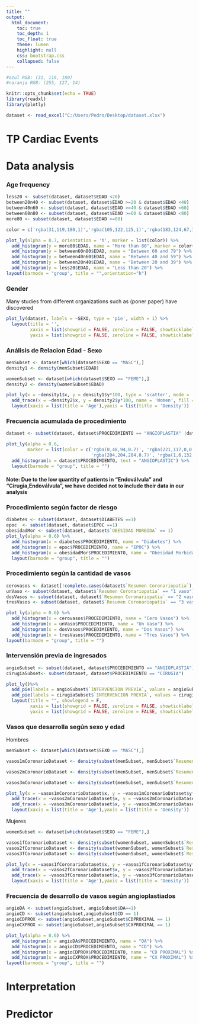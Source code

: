 ```yaml
---
title: ""
output: 
  html_document:
    toc: true
    toc_depth: 1
    toc_float: true
    theme: lumen  
    highlight: null
    css: bootstrap.css
    collapsed: false
---
```


```r

#azul RGB: (31, 119, 180)
#naranja RGB: (255, 127, 14)

knitr::opts_chunk$set(echo = TRUE)
library(readxl)
library(plotly)

dataset <- read_excel("C:/Users/Pedro/Desktop/dataset.xlsx")
```

# TP Cardiac Events


# Data analysis

### Age frequency
```r
less20 <- subset(dataset, dataset$EDAD <20)
between20n40 <- subset(dataset, dataset$EDAD >=20 & dataset$EDAD <40)
between40n60 <- subset(dataset, dataset$EDAD >=40 & dataset$EDAD <60)
between60n80 <- subset(dataset, dataset$EDAD >=60 & dataset$EDAD <80)
more80 <- subset(dataset, dataset$EDAD >=80)

color = c('rgba(31,119,180,1)','rgba(105,122,125,1)','rgba(183,124,67,1)', 'rgba(243,127,23,1)','rgba(255,127,14,1)')

plot_ly(alpha = 0.7, orientation = 'h', marker = list(color)) %>%
  add_histogram(y = more80$EDAD, name = "More than 80", marker = color{1}) %>%
  add_histogram(y = between60n80$EDAD, name = "Between 60 and 79") %>%
  add_histogram(y = between40n60$EDAD, name = "Between 40 and 59") %>%
  add_histogram(y = between20n40$EDAD, name = "Between 20 and 39") %>%
  add_histogram(y = less20$EDAD, name = "Less than 20") %>%
layout(barmode = "group", title = "",orientation="h")


```

### Gender
Many studies from different organizations such as (poner paper) have discovered

```r
plot_ly(dataset, labels = ~SEXO, type = 'pie', width = 1) %>%
  layout(title = '',
         xaxis = list(showgrid = FALSE, zeroline = FALSE, showticklabels = FALSE),
         yaxis = list(showgrid = FALSE, zeroline = FALSE, showticklabels = FALSE))

```

### Análisis de Relacion Edad - Sexo 
```r
menSubset <- dataset[which(dataset$SEXO == "MASC"),]
density1 <- density(menSubset$EDAD)

womenSubset <- dataset[which(dataset$SEXO == "FEME"),]
density2 <- density(womenSubset$EDAD)

plot_ly(x = ~density1$x, y = density1$y*100, type = 'scatter', mode = 'lines', name = 'Men', fill = 'tozerox')%>% 
  add_trace(x = ~density2$x, y = density2$y*100, name = 'Women', fill = 'tozerox')%>% 
  layout(xaxis = list(title = 'Age'),yaxis = list(title = 'Density'))
```



### Frecuencia acumulada de procedimiento
```r
dataset <- subset(dataset, dataset$PROCEDIMIENTO == "ANGIOPLASTIA" |dataset$PROCEDIMIENTO == "CIRUGIA")

plot_ly(alpha = 0.6,
        marker = list(color = c('rgba(0,48,94,0.7)', 'rgba(221,117,0,0.7)',
                                'rgba(204,204,204,0.7)', 'rgba(1,6,132,0.7)'))) %>%
  add_histogram(x = dataset$PROCEDIMIENTO, text = "ANGIOPLASTIC") %>%
  layout(barmode = "group", title = "")
```
#### Note: Due to the low quantity of patients in "Endoválvula" and "Cirugia,Endoválvula", we have decided not to include their data in our analysis 

### Procedimiento según factor de riesgo
```r
diabetes <- subset(dataset, dataset$DIABETES ==1)
epoc  <- subset(dataset, dataset$EPOC ==1)
obesidadMor <- subset(dataset, dataset$`OBESIDAD MORBIDA` == 1)
plot_ly(alpha = 0.6) %>%
  add_histogram(x = diabetes$PROCEDIMIENTO, name = "Diabetes") %>%
  add_histogram(x = epoc$PROCEDIMIENTO, name = "EPOC") %>%
  add_histogram(x = obesidadMor$PROCEDIMIENTO, name = "Obesidad Morbida") %>%
  layout(barmode = "group", title = "")
```

### Procedimiento según la cantidad de vasos

```r
cerovasos <- dataset[!complete.cases(dataset$`Resumen Coronariopatia`),]
unVaso <- subset(dataset, dataset$`Resumen Coronariopatia` == "1 vaso")
dosVasos <- subset(dataset, dataset$`Resumen Coronariopatia` == "2 vasos")
tresVasos <- subset(dataset, dataset$`Resumen Coronariopatia` == "3 vasos")

plot_ly(alpha = 0.6) %>%
  add_histogram(x = cerovasos$PROCEDIMIENTO, name = "Cero Vasos") %>%
  add_histogram(x = unVaso$PROCEDIMIENTO, name = "Un Vaso") %>%
  add_histogram(x = dosVasos$PROCEDIMIENTO, name = "Dos Vasos") %>%
  add_histogram(x = tresVasos$PROCEDIMIENTO, name = "Tres Vasos") %>%
layout(barmode = "group", title = "")
```

### Intervensión previa de ingresados
```r
angioSubset <- subset(dataset, dataset$PROCEDIMIENTO == "ANGIOPLASTIA")
cirugiaSubset<- subset(dataset, dataset$PROCEDIMIENTO == "CIRUGIA")

plot_ly()%>%
  add_pie(labels = angioSubset$`INTERVENCION PREVIA`, values = angioSubset, domain = list(x = c(0, 0.4), y = c(0.5)), name = "Angioplastic",title = "Angioplastic")%>%
  add_pie(labels = cirugiaSubset$`INTERVENCION PREVIA`, values = cirugiaSubset, domain = list(x = c(0.6, 1), y = c(0.5)), name = "Surgery",title = "Surgery") %>%
  layout(title = "", showlegend = F,
         xaxis = list(showgrid = FALSE, zeroline = FALSE, showticklabels = FALSE),
         yaxis = list(showgrid = FALSE, zeroline = FALSE, showticklabels = FALSE))

```

### Vasos que desarrolla según sexo y edad
####### Hombres
```r
menSubset <- dataset[which(dataset$SEXO == "MASC"),]

vasos1mCoronarioDataset <- density(subset(menSubset, menSubset$`Resumen Coronariopatia`=="1 vaso")$EDAD)

vasos2mCoronarioDataset <- density(subset(menSubset, menSubset$`Resumen Coronariopatia`=="2 vasos")$EDAD)

vasos3mCoronarioDataset <- density(subset(menSubset, menSubset$`Resumen Coronariopatia`=="3 vasos")$EDAD)

plot_ly(x = ~vasos1mCoronarioDataset$x, y = ~vasos1mCoronarioDataset$y*100, type = 'scatter', mode = 'lines', name = '1 vaso', fill = 'tozeroy')%>% 
  add_trace(x = ~vasos2mCoronarioDataset$x, y = ~vasos2mCoronarioDataset$y*100, name = '2 vasos', fill = 'tozeroy')%>%
  add_trace(x = ~vasos3mCoronarioDataset$x, y = ~vasos3mCoronarioDataset$y*100, name = '3 vasos', fill = 'tozeroy')%>%
  layout(xaxis = list(title = 'Age'),yaxis = list(title = 'Density'))

```

####### Mujeres

```r
womenSubset <- dataset[which(dataset$SEXO == "FEME"),]

vasos1fCoronarioDataset <- density(subset(womenSubset, womenSubset$`Resumen Coronariopatia`=="1 vaso")$EDAD)
vasos2fCoronarioDataset <- density(subset(womenSubset, womenSubset$`Resumen Coronariopatia`=="2 vasos")$EDAD)
vasos3fCoronarioDataset <- density(subset(womenSubset, womenSubset$`Resumen Coronariopatia`=="3 vasos")$EDAD)

plot_ly(x = ~vasos1fCoronarioDataset$x, y = ~vasos1fCoronarioDataset$y*100, type = 'scatter', mode = 'lines', name = '1 vaso', fill = 'tozeroy')%>% 
  add_trace(x = ~vasos2fCoronarioDataset$x, y = ~vasos2fCoronarioDataset$y*100, name = '2 vasos', fill = 'tozeroy')%>%
  add_trace(x = ~vasos3fCoronarioDataset$x, y = ~vasos3fCoronarioDataset$y*100, name = '3 vasos', fill = 'tozeroy')%>%
  layout(xaxis = list(title = 'Age'),yaxis = list(title = 'Density'))

```

### Frecuencia de desarrollo de vasos según angioplastiados
```r
angioDA <- subset(angioSubset, angioSubset$DA==1)
angioCD <- subset(angioSubset,angioSubset$CD == 1)
angioCDPROX <- subset(angioSubset,angioSubset$CDPROXIMAL == 1)
angioCXPROX <- subset(angioSubset,angioSubset$CXPROXIMAL == 1)

plot_ly(alpha = 0.6) %>%
  add_histogram(x = angioDA$PROCEDIMIENTO, name = "DA") %>%
  add_histogram(x = angioCD$PROCEDIMIENTO, name = "CD") %>%
  add_histogram(x = angioCDPROX$PROCEDIMIENTO, name = "CD PROXIMAL") %>%
  add_histogram(x = angioCXPROX$PROCEDIMIENTO, name = "CX PROXIMAL") %>%
layout(barmode = "group", title = "")

```

# Interpretation


# Predictor
